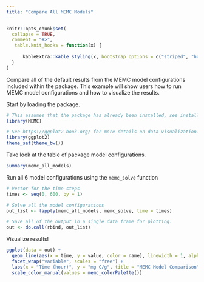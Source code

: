 ```yaml
---
title: "Compare All MEMC Models"
---
```


```r
knitr::opts_chunk$set(
  collapse = TRUE,
  comment = "#>", 
   table.knit_hooks = function(x) {
  
      kableExtra::kable_styling(x, bootstrap_options = c("striped", "hover"), padding = 10) 
  }
)

```

Compare all of the default results from the MEMC model configurations included within the package. This example will show users how to run MEMC model configurations and how to visualize the results. 

Start by loading the package. 

```r
# This assumes that the package has already been installed, see installation instructions. 
library(MEMC)

# See https://ggplot2-book.org/ for more details on data visualization.
library(ggplot2)
theme_set(theme_bw())
```

Take look at the table of package model configurations. 

```r
summary(memc_all_models)
```

Run all 6 model configurations using the `memc_solve` function

```r
# Vector for the time steps
times <- seq(0, 600, by = 1)

# Solve all the model configurations
out_list <- lapply(memc_all_models, memc_solve, time = times)

# Save all of the output in a single data frame for plotting. 
out <- do.call(rbind, out_list)
```

Visualize results! 

```r
ggplot(data = out) + 
  geom_line(aes(x = time, y = value, color = name), linewidth = 1, alpha = 0.85) +
  facet_wrap("variable", scales = "free") + 
  labs(x = "Time (hour)", y = "mg C/g", title = "MEMC Model Comparison") + 
  scale_color_manual(values = memc_colorPalette())
```
